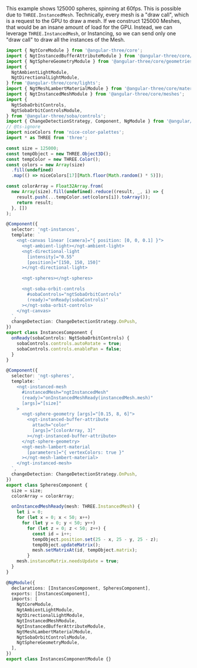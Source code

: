 
This example shows 125000 spheres, spinning at 60fps. This is possible due to `THREE.InstancedMesh`. Technically, every mesh is a "draw call", which is a request to the GPU to draw a mesh. If we construct 125000 Meshes, that would be an insane amount of load for the GPU. Instead, we can leverage `THREE.InstancedMesh`, or Instancing, so we can send only one "draw call" to draw all the instances of the Mesh.

```ts
import { NgtCoreModule } from '@angular-three/core';
import { NgtInstancedBufferAttributeModule } from '@angular-three/core/attributes';
import { NgtSphereGeometryModule } from '@angular-three/core/geometries';
import {
  NgtAmbientLightModule,
  NgtDirectionalLightModule,
} from '@angular-three/core/lights';
import { NgtMeshLambertMaterialModule } from '@angular-three/core/materials';
import { NgtInstancedMeshModule } from '@angular-three/core/meshes';
import {
  NgtSobaOrbitControls,
  NgtSobaOrbitControlsModule,
} from '@angular-three/soba/controls';
import { ChangeDetectionStrategy, Component, NgModule } from '@angular/core';
// @ts-ignore
import niceColors from 'nice-color-palettes';
import * as THREE from 'three';

const size = 125000;
const tempObject = new THREE.Object3D();
const tempColor = new THREE.Color();
const colors = new Array(size)
  .fill(undefined)
  .map(() => niceColors[17][Math.floor(Math.random() * 5)]);

const colorArray = Float32Array.from(
  new Array(size).fill(undefined).reduce((result, _, i) => {
    result.push(...tempColor.set(colors[i]).toArray());
    return result;
  }, [])
);

@Component({
  selector: 'ngt-instances',
  template: `
    <ngt-canvas linear [camera]="{ position: [0, 0, 0.1] }">
      <ngt-ambient-light></ngt-ambient-light>
      <ngt-directional-light
        [intensity]="0.55"
        [position]="[150, 150, 150]"
      ></ngt-directional-light>

      <ngt-spheres></ngt-spheres>

      <ngt-soba-orbit-controls
        #sobaControls="ngtSobaOrbitControls"
        (ready)="onReady(sobaControls)"
      ></ngt-soba-orbit-controls>
    </ngt-canvas>
  `,
  changeDetection: ChangeDetectionStrategy.OnPush,
})
export class InstancesComponent {
  onReady(sobaControls: NgtSobaOrbitControls) {
    sobaControls.controls.autoRotate = true;
    sobaControls.controls.enablePan = false;
  }
}

@Component({
  selector: 'ngt-spheres',
  template: `
    <ngt-instanced-mesh
      #instancedMesh="ngtInstancedMesh"
      (ready)="onInstancedMeshReady(instancedMesh.mesh)"
      [args]="[size]"
    >
      <ngt-sphere-geometry [args]="[0.15, 8, 6]">
        <ngt-instanced-buffer-attribute
          attach="color"
          [args]="[colorArray, 3]"
        ></ngt-instanced-buffer-attribute>
      </ngt-sphere-geometry>
      <ngt-mesh-lambert-material
        [parameters]="{ vertexColors: true }"
      ></ngt-mesh-lambert-material>
    </ngt-instanced-mesh>
  `,
  changeDetection: ChangeDetectionStrategy.OnPush,
})
export class SpheresComponent {
  size = size;
  colorArray = colorArray;

  onInstancedMeshReady(mesh: THREE.InstancedMesh) {
    let i = 0;
    for (let x = 0; x < 50; x++)
      for (let y = 0; y < 50; y++)
        for (let z = 0; z < 50; z++) {
          const id = i++;
          tempObject.position.set(25 - x, 25 - y, 25 - z);
          tempObject.updateMatrix();
          mesh.setMatrixAt(id, tempObject.matrix);
        }
    mesh.instanceMatrix.needsUpdate = true;
  }
}

@NgModule({
  declarations: [InstancesComponent, SpheresComponent],
  exports: [InstancesComponent],
  imports: [
    NgtCoreModule,
    NgtAmbientLightModule,
    NgtDirectionalLightModule,
    NgtInstancedMeshModule,
    NgtInstancedBufferAttributeModule,
    NgtMeshLambertMaterialModule,
    NgtSobaOrbitControlsModule,
    NgtSphereGeometryModule,
  ],
})
export class InstancesComponentModule {}
```

<Story id="examples-instances--default" height={480} />
